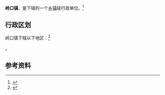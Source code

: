 {{中国乡级行政区|46/90/21/107/000}}

'''岭口镇'''，是{{PRC admin/fullname|46/90/21/107/000|3}}下辖的一个[[乡镇|乡镇]]级行政单位。<ref>{{PRC admin/ref sgc|{{PRC admin/parent|46/90/21/107/000}}}}</ref>

== 行政区划 ==

岭口镇下辖以下地区：<ref>{{PRC admin/ref sgc|46/90/21/107/000}}</ref>

{{PRC admin/children|46/90/21/107/000}}。

== 参考资料 ==

{{reflist}}

{{行政区划小作品}}
{{PRC admin/navcat|46/90/21/107/000}}